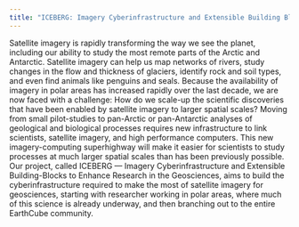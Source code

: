 ```yaml
---
title: "ICEBERG: Imagery Cyberinfrastructure and Extensible Building Blocks to Enhance Research in the Geosciences"
---
```


Satellite imagery is rapidly transforming the way we see the planet, including our ability to study the most remote parts of the Arctic and Antarctic. Satellite imagery can help us map networks of rivers, study changes in the flow and thickness of glaciers, identify rock and soil types, and even find animals like penguins and seals. Because the availability of imagery in polar areas has increased rapidly over the last decade, we are now faced with a challenge: How do we scale-up the scientific discoveries that have been enabled by satellite imagery to larger spatial scales? Moving from small pilot-studies to pan-Arctic or pan-Antarctic analyses of geological and biological processes requires new infrastructure to link scientists, satellite imagery, and high performance computers. This new imagery-computing superhighway will make it easier for scientists to study processes at much larger spatial scales than has been previously possible. Our project, called ICEBERG — Imagery Cyberinfrastructure and Extensible Building-Blocks to Enhance Research in the Geosciences, aims to build the cyberinfrastructure required to make the most of satellite imagery for geosciences, starting with researcher working in polar areas, where much of this science is already underway, and then branching out to the entire EarthCube community. 

